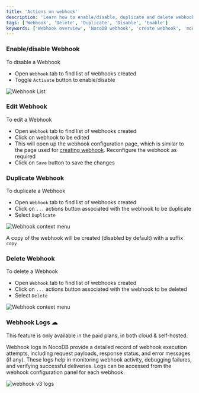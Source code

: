 ```yaml
---
title: 'Actions on webhook'
description: 'Learn how to enable/disable, duplicate and delete webhooks.'
tags: ['Webhook', 'Delete', 'Duplicate', 'Disable', 'Enable']
keywords: ['Webhook overview', 'NocoDB webhook', 'create webhook', 'modify webhook', 'delete webhook']
---
```


### Enable/disable Webhook

To disable a Webhook
- Open `Webhook` tab to find list of webhooks created
- Toggle `Activate` button to enable/disable

![Webhook List](/img/v2/webhook/webhook-list-2.png)

### Edit Webhook

To edit a Webhook
- Open `Webhook` tab to find list of webhooks created
- Click on webhook to be edited
- This will open up the webhook configuration page, which is similar to the page used for [creating webhook](/docs/product-docs/automation/webhook/create-webhook). Reconfigure the webhook as required
- Click on `Save` button to save the changes

### Duplicate Webhook

To duplicate a Webhook
- Open `Webhook` tab to find list of webhooks created
- Click on `...` actions button associated with the webhook to be duplicate
- Select `Duplicate`

![Webhook context menu](/img/v2/webhook/webhook-list-3.png)

A copy of the webhook will be created (disabled by default) with a suffix `copy`

### Delete Webhook

To delete a Webhook
- Open `Webhook` tab to find list of webhooks created
- Click on `...` actions button associated with the webhook to be deleted
- Select `Delete`

![Webhook context menu](/img/v2/webhook/webhook-list-3.png)


### Webhook Logs ☁

<Callout type="note">
This feature is only available in the paid plans, in both cloud & self-hosted.
</Callout>

Webhook logs in NocoDB provide a detailed record of webhook execution attempts, including request payloads, response status, and error messages (if any). These logs help in monitoring webhook activity, debugging failures, and verifying successful deliveries. Logs can be accessed from the webhook configuration panel for each webhook.

![webhook v3 logs](/img/v2/webhook/webhook-v3-logs.png)
